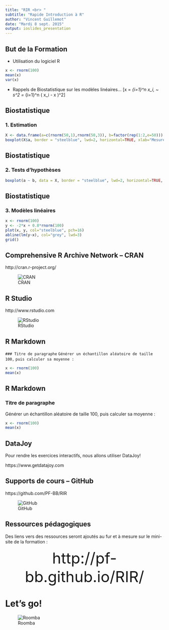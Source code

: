 ```yaml
---
title: "RIR <br> "
subtitle: "Rapide Introduction à R"
author: "Vincent Guillemot"
date: "Mardi 8 sept. 2015"
output: ioslides_presentation
---
```


## But de la Formation

 - Utilisation du logiciel R
```r
x <- rnorm(100)
mean(x)
var(x)
```
 - Rappels de Biostatistique sur les modèles linéaires...
 \[\bar x = \frac{1}{n}\sum_{i=1}^n x_i, ~ s^2 = \frac{1}{n-1}\sum_{i=1}^n \left( x_i - \bar x \right)^2\]



## Biostatistique

### 1. Estimation
 
```r
X <- data.frame(a=c(rnorm(50,1),rnorm(50,3)), b=factor(rep(1:2,e=50)))
boxplot(X$a, border = "steelblue", lwd=2, horizontal=TRUE, xlab="Mesures")
```

## Biostatistique

### 2. Tests d'hypothèses

```r
boxplot(a ~ b, data = X, border = "steelblue", lwd=2, horizontal=TRUE, las=1, xlab="Mesures")
```

## Biostatistique

### 3. Modèles linéaires
 
```r
x <- rnorm(100)
y <- -2*x + 0.8*rnorm(100)
plot(x, y, col="steelblue", pch=16)
abline(lm(y~x), col="grey", lwd=3)
grid()
```

## Comprehensive R Archive Network -- CRAN
 
 
http://cran.r-project.org/

![CRAN](../images/logo_R.png)

## R Studio

http://www.rstudio.com

![RStudio](../images/RStudio-Ball.png)

## R Markdown

``` ### Titre de paragraphe ```
```Générer un échantillon aléatoire de taille 100, ```
```puis calculer sa moyenne : ```
```r
x <- rnorm(100)
mean(x)
```

## R Markdown

### Titre de paragraphe

Générer un échantillon aléatoire de taille 100,
puis calculer sa moyenne :

```r
x <- rnorm(100)
mean(x)
```

## DataJoy

Pour rendre les exercices interactifs, nous allons utiliser DataJoy!

https://www.getdatajoy.com





## Supports de cours -- GitHub

https://github.com/PF-BB/RIR

![GitHub](../images/notocat.jpg)

## Ressources pédagogiques

Des liens vers des ressources seront ajoutés au fur et à mesure sur le mini-site de la formation :  

<center> <font size="10"> http://pf-bb.github.io/RIR/ </font> </a> </center>

# Let's go!

![Roomba](../images/roomba.gif)

